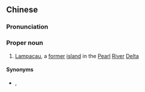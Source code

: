 ==Chinese==
{{zh-forms}}
{{wikipedia|Lampacau}}
===Pronunciation===
{{zh-pron
|m=Làngbái'ào
|cat=pn
}}
===Proper noun===
{{zh-proper noun}}
# {{lb|zh|historical|_|geography}} [[Lampacau]], a [[former]] [[island]] in the [[Pearl]] [[river|River]] [[delta|Delta]]

====Synonyms====
* {{zh-l|浪白竈}}, {{zh-l|浪白滘}}